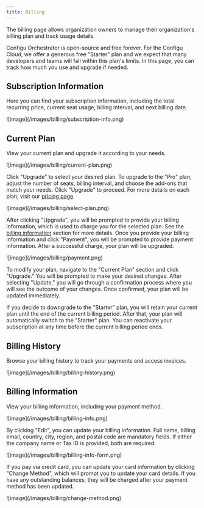 ```yaml
---
title: Billing
---
```


The billing page allows organization owners to manage their organization's billing plan and track usage details.

<Note>
  Configu Orchestrator is open-source and free forever. For the Configu Cloud, we offer a generous free "Starter" plan
  and we expect that many developers and teams will fall within this plan's limits. In this page, you can track how much
  you use and upgrade if needed.
</Note>

## Subscription Information

Here you can find your subscription information, including the total recurring price, current seat usage, billing interval, and next billing date.

<Frame>![image](/images/billing/subscription-info.png)</Frame>

## Current Plan

View your current plan and upgrade it according to your needs.

<Frame>![image](/images/billing/current-plan.png)</Frame>

Click "Upgrade" to select your desired plan. To upgrade to the "Pro" plan, adjust the number of seats, billing interval, and choose the add-ons that match your needs. Click "Upgrade" to proceed. For more details on each plan, visit our [pricing page](https://configu.com/pricing).

<Frame>![image](/images/billing/select-plan.png)</Frame>

After clicking "Upgrade", you will be prompted to provide your billing information, which is used to charge you for the selected plan. See the [billing information](#billing-information) section for more details. Once you provide your billing information and click "Payment", you will be prompted to provide payment information. After a successful charge, your plan will be upgraded.

<Frame>![image](/images/billing/payment.png)</Frame>

To modify your plan, navigate to the "Current Plan" section and click "Upgrade." You will be prompted to make your desired changes. After selecting "Update," you will go through a confirmation process where you will see the outcome of your changes. Once confirmed, your plan will be updated immediately.

If you decide to downgrade to the "Starter" plan, you will retain your current plan until the end of the current billing period. After that, your plan will automatically switch to the "Starter" plan. You can reactivate your subscription at any time before the current billing period ends.

## Billing History

Browse your billing history to track your payments and access invoices.

<Frame>![image](/images/billing/billing-history.png)</Frame>

## Billing Information

View your billing information, including your payment method.

<Frame>![image](/images/billing/billing-info.png)</Frame>

By clicking "Edit", you can update your billing information. Full name, billing email, country, city, region, and postal code are mandatory fields. If either the company name or Tax ID is provided, both are required.

<Frame>![image](/images/billing/billing-info-form.png)</Frame>

If you pay via credit card, you can update your card information by clicking "Change Method", which will prompt you to update your card details. If you have any outstanding balances, they will be charged after your payment method has been updated.

<Frame>![image](/images/billing/change-method.png)</Frame>
